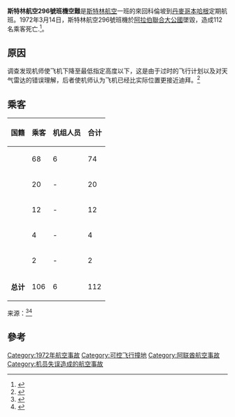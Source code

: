 
{{Infobox Airliner accident
|name= 斯特林航空296號班機空難
|Crash image= Sterling Caravelle in Basel.jpg
|Image caption= 与失事客机相似的卡拉维尔型
|Date= 1972年3月14日
|Type= 操作失誤，[[可控飞行撞地|可控飞行撞地]]
|Site= {{UAE}}卡尔巴（Kalba）
|Coordinates= {{coord|25|04|27|N|56|21|19|E|source:kolossus-plwiki|display=title,inline}}
|Fatalities= 112
|Aircraft Type=[[卡拉維爾客機|卡拉維爾客機]]
|Tail Number= OY-STL
|Origin= {{CEY}}[[班達拉奈克國際機場|班達拉奈克國際機場]] 
|StopoverA= {{IND}}[[贾特拉帕蒂·希瓦吉国际机场|贾特拉帕蒂·希瓦吉国际机场]]
|StopoverB= {{UAE}}[[杜拜機場|杜拜機場]]
|Last stopover= {{TUR}}[[埃森博阿国际机场|埃森博阿国际机场]]
|Destination= {{DNK}}[[哥本哈根機場|哥本哈根機場]]
|Operator= [[斯特林航空|斯特林航空]]
|Passengers= 106 
|Crew= 6
|Survivors =0 
}}

'''斯特林航空296號班機空難'''是[[斯特林航空|斯特林航空]]一班的來回科倫坡到[[丹麥|丹麥]][[哥本哈根|哥本哈根]]定期航班。1972年3月14日，斯特林航空296號班機於[[阿拉伯聯合大公國|阿拉伯聯合大公國]]墜毀，造成112名乘客死亡.<ref>{{cite web|url=http://aviation-safety.net/database/record.php?id=19720314-1|title=Aviation Safety Network|accessdate=2014-04-12|archive-date=2011-06-06|archive-url=https://web.archive.org/web/20110606072453/http://aviation-safety.net/database/record.php?id=19720314-1|dead-url=no}}</ref>。

==原因==
调查发现机师使飞机下降至最低指定高度以下，这是由于过时的飞行计划以及对天气雷达的错误理解，后者使机师认为飞机已经比实际位置更接近迪拜。<ref name="Accident Report">{{cite web |url=http://www.flykatastrofer.dk/rapporter/Havarirapport_OY-STL.pdf |title=存档副本 |accessdate=2015-02-12 |archive-date=2015-02-12 |archive-url=https://www.webcitation.org/6WHGBIVZD?url=http://www.flykatastrofer.dk/rapporter/Havarirapport_OY-STL.pdf |dead-url=no }}</ref>

==乘客==
{| class="wikitable" 
|-
!国籍
!乘客
!机组人员
!合计
|-
| {{DNK}}
| 68
| 6
| 74
|-
| {{SWE}}
| 20
| -
| 20
|-
| {{NOR}}
| 12
| -
| 12
|-
| {{FIN}}
| 4
| -
| 4
|-
| {{FRG}}
| 2
| -
| 2
|-
| '''总计'''
| 106
| 6
| 112
|}
来源：<ref>{{cite web|url=http://news.google.com/newspapers?id=vZorAAAAIBAJ&sjid=gPYFAAAAIBAJ&pg=3876,2023925&dq=sterling+airways+dubai&hl=en|title=112 persons feared killed in crash of Danish plane}}</ref><ref>{{cite web|url=http://www.newspaperarchive.com/freepdfviewer.aspx?img=15524471|title=Plane crash death count may reach 112|accessdate=2014-06-13|archive-date=2011-08-14|archive-url=https://web.archive.org/web/20110814065310/http://www.newspaperarchive.com/freepdfviewer.aspx?img=15524471|dead-url=no}}</ref>

==參考==
<references/>


{{1972年航空事故}}
[[Category:1972年航空事故|Category:1972年航空事故]]
[[Category:可控飞行撞地|Category:可控飞行撞地]]
[[Category:阿联酋航空事故|Category:阿联酋航空事故]]
[[Category:机员失误造成的航空事故|Category:机员失误造成的航空事故]]